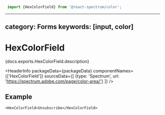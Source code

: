 <!-- Copyright 2020 Adobe. All rights reserved.
This file is licensed to you under the Apache License, Version 2.0 (the "License");
you may not use this file except in compliance with the License. You may obtain a copy
of the License at http://www.apache.org/licenses/LICENSE-2.0
Unless required by applicable law or agreed to in writing, software distributed under
the License is distributed on an "AS IS" BASIS, WITHOUT WARRANTIES OR REPRESENTATIONS
OF ANY KIND, either express or implied. See the License for the specific language
governing permissions and limitations under the License. -->



```jsx import
 import {HexColorField} from '@react-spectrum/color';
 ```

---
category: Forms
keywords: [input, color]
---

# HexColorField

<p>{docs.exports.HexColorField.description}</p>

<HeaderInfo
 packageData={packageData}
 componentNames={['HexColorField']}
 sourceData={[
 {type: 'Spectrum', url: 'https://spectrum.adobe.com/page/color-area/'}
 ]} />

## Example

```tsx example
<HexColorField>Unsubscribe</HexColorField>
```
